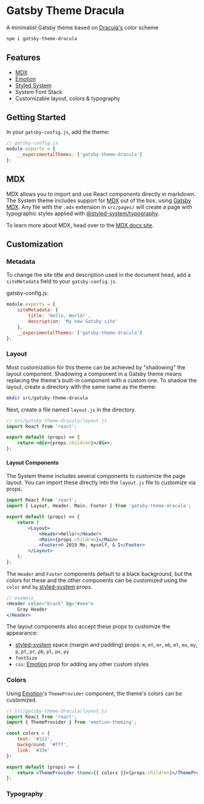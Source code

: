 # Gatsby Theme Dracula

A minimalist Gatsby theme based on [Dracula's](https://draculatheme.com) color scheme

```sh
npm i gatsby-theme-dracula
```

## Features

- [MDX][]
- [Emotion][]
- [Styled System][]
- System Font Stack
- Customizable layout, colors & typography

## Getting Started

In your `gatsby-config.js`, add the theme:

```js
// gatsby-config.js
module.exports = {
	__experimentalThemes: ['gatsby-theme-dracula']
};
```

## MDX

MDX allows you to import and use React components directly in markdown.
The System theme includes support for [MDX][] out of the box, using [Gatsby MDX][].
Any file with the `.mdx` extension in `src/pages/` will create a page with typographic styles applied with [@styled-system/typography][].

To learn more about MDX, head over to the [MDX docs site][mdx].

## Customization

### Metadata

To change the site title and description used in the document head, add a `siteMetadata` field to your `gatsby-config.js`.

gatsby-config.js:

```js
module.exports = {
	siteMetadata: {
		title: 'Hello, World!',
		description: 'My new Gatsby site'
	},
	__experimentalThemes: ['gatsby-theme-dracula']
};
```

### Layout

Most customization for this theme can be achieved by "shadowing" the layout component. Shadowing a component in a Gatsby theme means replacing the theme's built-in component with a custom one. To shadow the layout, create a directory with the same name as the theme:

```sh
mkdir src/gatsby-theme-dracula
```

Next, create a file named `layout.js` in the directory.

```jsx
// src/gatsby-theme-dracula/layout.js
import React from 'react';

export default (props) => {
	return <div>{props.children}</div>;
};
```

#### Layout Components

The System theme includes several components to customize the page layout.
You can import these directly into the `layout.js` file to customize via props.

```jsx
import React from 'react';
import { Layout, Header, Main, Footer } from 'gatsby-theme-dracula';

export default (props) => {
	return (
		<Layout>
			<Header>Hello!</Header>
			<Main>{props.children}</Main>
			<Footer>© 2019 Me, myself, & I</Footer>
		</Layout>
	);
};
```

The `Header` and `Footer` components default to a black background, but the colors for these and the other components can be customized using the `color` and `bg` [styled-system][] props.

```jsx
// example
<Header color="black" bg="#eee">
	Gray Header
</Header>
```

The layout components also accept these props to customize the appearance:

- [styled-system][] space (margin and padding) props: `m`, `mt`, `mr`, `mb`, `ml`, `mx`, `my`, `p`, `pt`, `pr`, `pb`, `pl`, `px`, `py`
- `fontSize`
- `css`: [Emotion][] prop for adding any other custom styles

### Colors

Using [Emotion][]'s `ThemeProvider` component, the theme's colors can be customized.

```jsx
// src/gatsby-theme-dracula/layout.js
import React from 'react';
import { ThemeProvider } from 'emotion-theming';

const colors = {
	text: '#112',
	background: '#fff',
	link: '#33e'
};

export default (props) => {
	return <ThemeProvider theme={{ colors }}>{props.children}</ThemeProvider>;
};
```

### Typography

[mdx]: https://mdxjs.com
[emotion]: https://emotion.sh
[styled-system]: https://styled-system.com
[styled system]: https://styled-system.com
[gatsby mdx]: https://github.com/ChristopherBiscardi/gatsby-mdx
[@styled-system/typography]: https://github.com/styled-system/styled-system/tree/master/packages/typography
